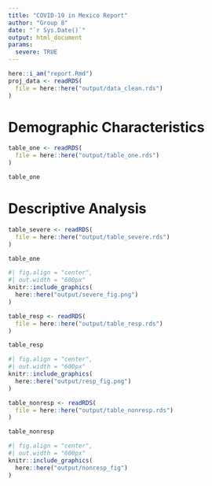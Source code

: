 ```yaml
---
title: "COVID-19 in Mexico Report"
author: "Group 8"
date: "`r Sys.Date()`"
output: html_document
params: 
  severe: TRUE
---
```


```r
here::i_am("report.Rmd")
proj_data <- readRDS(
  file = here::here("output/data_clean.rds")
)
```

# Demographic Characteristics

```r
table_one <- readRDS(
  file = here::here("output/table_one.rds")
)

table_one
```

# Descriptive Analysis

```r
table_severe <- readRDS(
  file = here::here("output/table_severe.rds")
)

table_one

#| fig.align = "center",
#| out.width = "600px"
knitr::include_graphics(
  here::here("output/severe_fig.png")
)
```

```r
table_resp <- readRDS(
  file = here::here("output/table_resp.rds")
)

table_resp

#| fig.align = "center",
#| out.width = "600px"
knitr::include_graphics(
  here::here("output/resp_fig.png")
)
```

```r
table_nonresp <- readRDS(
  file = here::here("output/table_nonresp.rds")
)

table_nonresp

#| fig.align = "center",
#| out.width = "600px"
knitr::include_graphics(
  here::here("output/nonresp_fig")
)
```
































